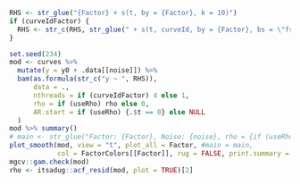 ```r
RHS <- str_glue("{Factor} + s(t, by = {Factor}, k = 10)")
if (curveIdFactor) {
  RHS <- str_c(RHS, str_glue(" + s(t, curveId, by = {Factor}, bs = \"fs\", m = 1)"))
}

set.seed(234)
mod <- curves %>%
  mutate(y = y0 + .data[[noise]]) %>% 
  bam(as.formula(str_c("y ~ ", RHS)),
      data = .,
      nthreads = if (curveIdFactor) 4 else 1,
      rho = if (useRho) rho else 0,
      AR.start = if (useRho) {.$t == 0} else NULL
  )
mod %>% summary()
# main <- str_glue("Factor: {Factor}, Noise: {noise}, rho = {if (useRho) {rho %>% round(3)} else 0}")
plot_smooth(mod, view = "t", plot_all = Factor, #main = main,
            col = FactorColors[[Factor]], rug = FALSE, print.summary = FALSE)
mgcv::gam.check(mod)
rho <- itsadug::acf_resid(mod, plot = TRUE)[2]
```